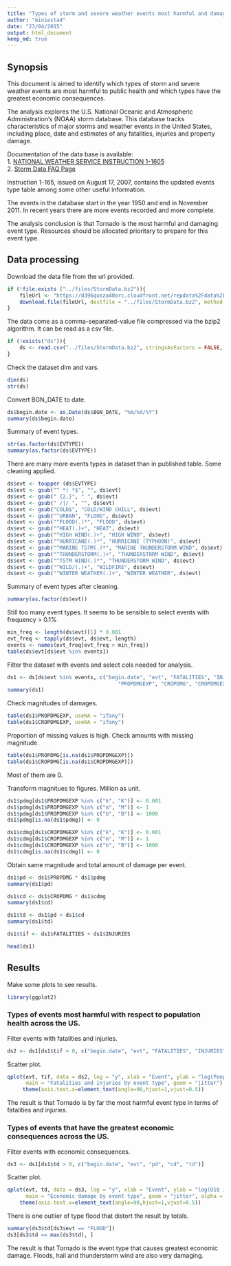 ```yaml
---
title: "Types of storm and severe weather events most harmful and damaging across the US"
author: "miniesta4"
date: "23/04/2015"
output: html_document
keep_md: true
---
```


## Synopsis
This document is aimed to identify which types of storm and severe weather events are most harmful to public health and which types have the greatest economic consequences.

The analysis explores the U.S. National Oceanic and Atmospheric Administration's (NOAA) storm database. This database tracks characteristics of major storms and weather events in the United States, including place, date and estimates of any fatalities, injuries and property damage.

Documentation of the data base is available:  
1. [NATIONAL WEATHER SERVICE INSTRUCTION 1-1605](https://d396qusza40orc.cloudfront.net/repdata%2Fpeer2_doc%2Fpd0116005curr.pdf)  
2. [Storm Data FAQ Page](https://d396qusza40orc.cloudfront.net/repdata%2Fpeer2_doc%2FNCDC%20Storm%20Events-FAQ%20Page.pdf)

Instruction 1-165, issued on August 17, 2007, contains the updated events type table among some other useful information.

The events in the database start in the year 1950 and end in November 2011. In recent years there are more events recorded and more complete.

The analysis conclusion is that Tornado is the most harmful and damaging event type. Resources should be allocated prioritary to prepare for this event type.


## Data processing
Download the data file from the url provided.
```r
if (!file.exists ("../files/StormData.bz2")){
    fileUrl <- "https://d396qusza40orc.cloudfront.net/repdata%2Fdata%2FStormData.csv.bz2"
    download.file(fileUrl, destfile = "../files/StormData.bz2", method = "wget")
}
```

The data come as a comma-separated-value file compressed via the bzip2 algorithm. It can be read as a csv file.
```r
if (!exists("ds")){
    ds <- read.csv("../files/StormData.bz2", stringsAsFactors = FALSE, na.strings = "")
}
```

Check the dataset dim and vars.
```r
dim(ds)
str(ds)
```

Convert BGN_DATE to date.
```r
ds$begin.date <- as.Date(ds$BGN_DATE, "%m/%d/%Y")
summary(ds$begin.date)
```

Summary of event types.
```r
str(as.factor(ds$EVTYPE))
summary(as.factor(ds$EVTYPE))
```

There are many more events types in dataset than in published table. Some cleaning applied.
```r
ds$evt <- toupper (ds$EVTYPE)
ds$evt <- gsub("^ *| *$", "", ds$evt)
ds$evt <- gsub(" {2,}", " ", ds$evt)
ds$evt <- gsub(" /|/ ", "", ds$evt)
ds$evt <- gsub("COLD$", "COLD/WIND CHILL", ds$evt)
ds$evt <- gsub("^URBAN", "FLOOD", ds$evt)
ds$evt <- gsub("^FLOOD(.)*", "FLOOD", ds$evt)
ds$evt <- gsub("^HEAT(.)+", "HEAT", ds$evt)
ds$evt <- gsub("^HIGH WIND(.)+", "HIGH WIND", ds$evt)
ds$evt <- gsub("^HURRICANE(.)*", "HURRICANE (TYPHOON)", ds$evt)
ds$evt <- gsub("^MARINE TSTM(.)*", "MARINE THUNDERSTORM WIND", ds$evt)
ds$evt <- gsub("^THUNDERSTORM(.)+", "THUNDERSTORM WIND", ds$evt)
ds$evt <- gsub("^TSTM WIND(.)*", "THUNDERSTORM WIND", ds$evt)
ds$evt <- gsub("^WILD/(.)+", "WILDFIRE", ds$evt)
ds$evt <- gsub("^WINTER WEATHER(.)+", "WINTER WEATHER", ds$evt)
```

Summary of event types after cleaning.
```r
summary(as.factor(ds$evt))
```

Still too many event types. It seems to be sensible to select events with frequency > 0.1%
```r
min_freq <- length(ds$evt)[1] * 0.001
evt_freq <- tapply(ds$evt, ds$evt, length)
events <- names(evt_freq[evt_freq > min_freq])
table(ds$evt[ds$evt %in% events])
```

Filter the dataset with events and select cols needed for analysis.
```r
ds1 <- ds[ds$evt %in% events, c("begin.date", "evt", "FATALITIES", "INJURIES", "PROPDMG", 
                                    "PROPDMGEXP", "CROPDMG", "CROPDMGEXP")]
summary(ds1)
```

Check magnitudes of damages.
```r
table(ds1$PROPDMGEXP, useNA = "ifany")
table(ds1$CROPDMGEXP, useNA = "ifany")
```

Proportion of missing values is high. Check amounts with missing magnitude.
```r
table(ds1$PROPDMG[is.na(ds1$PROPDMGEXP)])
table(ds1$CROPDMG[is.na(ds1$CROPDMGEXP)])
```
Most of them are 0.

Transform magnitues to figures. Million as unit.
```r
ds1$pdmg[ds1$PROPDMGEXP %in% c("k", "K")] <- 0.001
ds1$pdmg[ds1$PROPDMGEXP %in% c("m", "M")] <- 1
ds1$pdmg[ds1$PROPDMGEXP %in% c("b", "B")] <- 1000
ds1$pdmg[is.na(ds1$pdmg)] <- 0

ds1$cdmg[ds1$CROPDMGEXP %in% c("k", "K")] <- 0.001
ds1$cdmg[ds1$CROPDMGEXP %in% c("m", "M")] <- 1
ds1$cdmg[ds1$CROPDMGEXP %in% c("b", "B")] <- 1000
ds1$cdmg[is.na(ds1$cdmg)] <- 0
```

Obtain same magnitude and total amount of damage per event.
```r
ds1$pd <- ds1$PROPDMG * ds1$pdmg
summary(ds1$pd)

ds1$cd <- ds1$CROPDMG * ds1$cdmg
summary(ds1$cd)

ds1$td <- ds1$pd + ds1$cd
summary(ds1$td)

ds1$tif <- ds1$FATALITIES + ds1$INJURIES

head(ds1)
```

## Results
Make some plots to see results.

```r
library(ggplot2)
````

### Types of events most harmful with respect to population health across the US.
Filter events with fatalities and injuries.
```r
ds2 <- ds1[ds1$tif > 0, c("begin.date", "evt", "FATALITIES", "INJURIES", "tif")]
```

Scatter plot.
```r
qplot(evt, tif, data = ds2, log = "y", xlab = "Event", ylab = "log(People)",
      main = "Fatalities and injuries by event type", geom = "jitter") +
     theme(axis.text.x=element_text(angle=90,hjust=1,vjust=0.5))
```

The result is that Tornado is by far the most harmful event type in terms of fatalities and injuries.

### Types of events that have the greatest economic consequences across the US.
Filter events with economic consequences.
```r
ds3 <- ds1[ds1$td > 0, c("begin.date", "evt", "pd", "cd", "td")]
```

Scatter plot.
```r
qplot(evt, td, data = ds3, log = "y", xlab = "Event", ylab = "log(US$ in millions)",
      main = "Economic damage by event type", geom = "jitter", alpha = I(1/10)) + 
    theme(axis.text.x=element_text(angle=90,hjust=1,vjust=0.5))
```

There is one outlier of type flood that distort the result by totals.
```r
summary(ds3$td[ds3$evt == "FLOOD"])
ds3[ds3$td == max(ds3$td), ]
```

The result is that Tornado is the event type that causes greatest economic damage. Floods, hail and thunderstorm wind are also very damaging.
